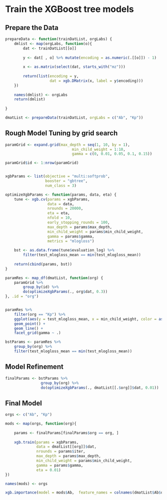 # Train the XGBoost tree models 
## Prepare the Data
```r
prepareData <- function(trainDatList, orgLabs) {
    dmlist <- map(orgLabs, function(o){
        dat <- trainDatList[[o]]
        
        y <- dat[ , o] %>% mutate(encoding = as.numeric(.[[o]]) - 1)
        
        x <- as.matrix(select(dat, starts_with("mz")))
        
        return(list(encoding = y,
                    dat = xgb.DMatrix(x, label = y$encoding)))
    })
    
    names(dmlist) <- orgLabs
    return(dmlist)
    
} 

dmatList <- prepareData(trainDatList, orgLabs = c("Ab", "Kp"))

```

## Rough Model Tuning by grid search
```r
paramGrid <- expand.grid(max_depth = seq(1, 10, by = 1),
                              min_child_weight = 1:10,
                              gamma = c(0, 0.01, 0.05, 0.1, 0.15))

paramGrid$id <- 1:nrow(paramGrid)


xgbParams <- list(objective = "multi:softprob",
                  booster = "gbtree",
                  num_class = 3)

optimizeXgbParams <- function(params, data, eta) {
    tune <- xgb.cv(params = xgbParams,
                   data = data,
                   nrounds = 20000,
                   eta = eta,
                   nfold = 10,
                   early_stopping_rounds = 100,
                   max_depth = params$max_depth,
                   min_child_weight = params$min_child_weight,
                   gamma = params$gamma,
                   metrics = "mlogloss")
    
    bst <- as.data.frame(tune$evaluation_log) %>%
        filter(test_mlogloss_mean == min(test_mlogloss_mean))
    
    return(cbind(params, bst))
}

paramRes <- map_df(dmatList, function(org) {
    paramGrid %>%
        group_by(id) %>%
        do(optimizeXgbParams(., org$dat, 0.3))
}, .id = "org")


paramRes %>%
    filter(org == "Kp") %>%
    ggplot(aes(y = test_mlogloss_mean, x = min_child_weight, color = as.factor(max_depth), group = as.factor(max_depth))) + 
    geom_point() +
    geom_line() +
    facet_grid(gamma ~ .)

bstParams <- paramRes %>%
    group_by(org) %>%
    filter(test_mlogloss_mean == min(test_mlogloss_mean))

```

## Model Refinement
```r

finalParams <- bstParams %>%
                group_by(org) %>%
                do(optimizeXgbParams(., dmatList[[.$org]]$dat, 0.01))


```

## Final Model
```r
orgs <- c("Ab", "Kp")

mods <- map(orgs, function(org){
    
    params <- finalParams[finalParams$org == org, ]
    
    xgb.train(params = xgbParams,
              data = dmatList[[org]]$dat,
              nrounds = params$iter,
              max_depth = params$max_depth,
              min_child_weight = params$min_child_weight,
              gamma = params$gamma,
              eta = 0.01)
})

names(mods) <- orgs

xgb.importance(model = mods$Ab,  feature_names = colnames(dmatList$Ab$dat))
```